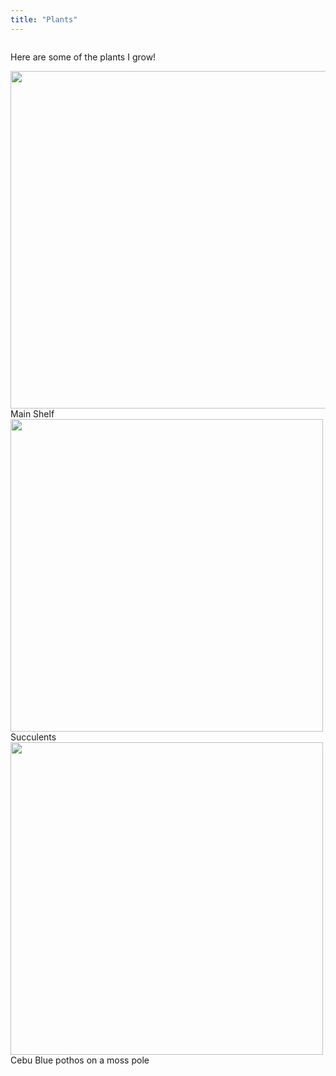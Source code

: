 ```yaml
---
title: "Plants"
---
```


::: {#quarto-content}

<div class="columns">
  <p>Here are some of the plants I grow!</p>
</div>

<div class="center-left-box">
  <img src="/images/plants-1.jpeg" width="540">
  <figcaption>Main Shelf</figcaption>
</div>

<div class="center-left-box">
  <img src="/images/plants-2.jpeg" width="500">
  <figcaption>Succulents</figcaption>
</div>

<div class="center-left-box">
  <img src="/images/plants-3.jpeg" width="500">
  <figcaption>Cebu Blue pothos on a moss pole</figcaption>
</div>

:::
